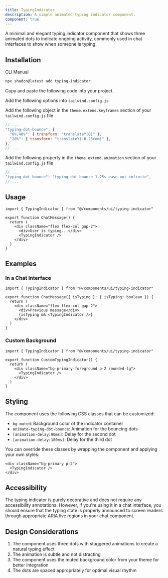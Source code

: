 ```yaml
---
title: TypingIndicator
description: A simple animated typing indicator component.
component: true
---
```


<ComponentPreview
  name="typing-indicator-demo"
  title="TypingIndicator"
  description="An animated typing indicator with bouncing dots."
/>

A minimal and elegant typing indicator component that shows three animated dots to indicate ongoing activity, commonly used in chat interfaces to show when someone is typing.

## Installation

<Tabs defaultValue="cli">

<TabsList>
  <TabsTrigger value="cli">CLI</TabsTrigger>
  <TabsTrigger value="manual">Manual</TabsTrigger>
</TabsList>

<TabsContent value="cli">

```bash
npx shadcn@latest add typing-indicator
```

</TabsContent>

<TabsContent value="manual">

<Steps>

<Step>Copy and paste the following code into your project.</Step>

<ComponentSource name="typing-indicator" />

<Step>Add the following options into `tailwind.config.js`</Step>

Add the following object in the `theme.extend.keyframes` section of your `tailwind.config.js` file

```javascript title="tailwind.config.js"
// ...
"typing-dot-bounce": {
  "0%,40%": { transform: "translateY(0)" },
  "20%": { transform: "translateY(-0.25rem)" },
},
// ...
```

Add the following property in the `theme.extend.animation` section of your `tailwind.config.js` file

```javascript title="tailwind.config.js"
// ...
"typing-dot-bounce": "typing-dot-bounce 1.25s ease-out infinite",
// ...
```

</Steps>

</TabsContent>

</Tabs>

## Usage

```tsx
import { TypingIndicator } from "@/components/ui/typing-indicator"

export function ChatMessage() {
  return (
    <div className="flex flex-col gap-2">
      <div>User is typing...</div>
      <TypingIndicator />
    </div>
  )
}
```

## Examples

### In a Chat Interface

```tsx
import { TypingIndicator } from "@/components/ui/typing-indicator"

export function ChatMessage({ isTyping }: { isTyping: boolean }) {
  return (
    <div className="flex flex-col gap-2">
      <div>Previous message</div>
      {isTyping && <TypingIndicator />}
    </div>
  )
}
```

### Custom Background

```tsx
import { TypingIndicator } from "@/components/ui/typing-indicator"

export function CustomTypingIndicator() {
  return (
    <div className="bg-primary-foreground p-2 rounded-lg">
      <TypingIndicator />
    </div>
  )
}
```

## Styling

The component uses the following CSS classes that can be customized:

- `bg-muted`: Background color of the indicator container
- `animate-typing-dot-bounce`: Animation for the bouncing dots
- `[animation-delay:90ms]`: Delay for the second dot
- `[animation-delay:180ms]`: Delay for the third dot

You can override these classes by wrapping the component and applying your own styles:

```tsx
<div className="bg-primary p-2">
  <TypingIndicator />
</div>
```

## Accessibility

The typing indicator is purely decorative and does not require any accessibility annotations. However, if you're using it in a chat interface, you should ensure that the typing state is properly announced to screen readers through appropriate ARIA live regions in your chat component.

## Design Considerations

1. The component uses three dots with staggered animations to create a natural typing effect
2. The animation is subtle and not distracting
3. The component uses the muted background color from your theme for better integration
4. The dots are spaced appropriately for optimal visual rhythm
